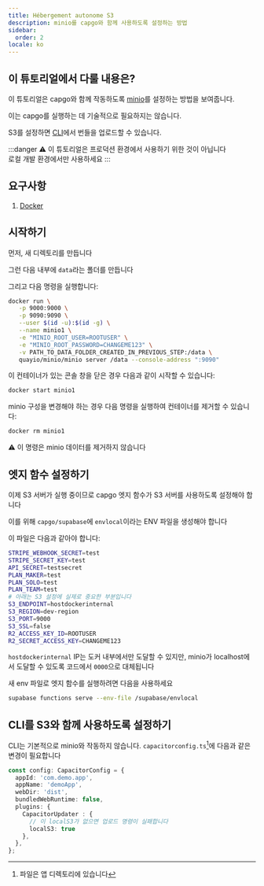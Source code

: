```yaml
---
title: Hébergement autonome S3
description: minio를 capgo와 함께 사용하도록 설정하는 방법
sidebar:
  order: 2
locale: ko
---
```


## 이 튜토리얼에서 다룰 내용은?

이 튜토리얼은 capgo와 함께 작동하도록 [minio](https://minio/)를 설정하는 방법을 보여줍니다.

이는 capgo를 실행하는 데 기술적으로 필요하지는 않습니다.

S3를 설정하면 [CLI](/docs/cli/commands/)에서 번들을 업로드할 수 있습니다.

:::danger
⚠️ 이 튜토리얼은 프로덕션 환경에서 사용하기 위한 것이 아닙니다\
로컬 개발 환경에서만 사용하세요
:::

## 요구사항

1. [Docker](https://wwwdockercom/)

## 시작하기

먼저, 새 디렉토리를 만듭니다

그런 다음 내부에 `data`라는 폴더를 만듭니다

그리고 다음 명령을 실행합니다:
```bash
docker run \
   -p 9000:9000 \
   -p 9090:9090 \
   --user $(id -u):$(id -g) \
   --name minio1 \
   -e "MINIO_ROOT_USER=ROOTUSER" \
   -e "MINIO_ROOT_PASSWORD=CHANGEME123" \
   -v PATH_TO_DATA_FOLDER_CREATED_IN_PREVIOUS_STEP:/data \
   quayio/minio/minio server /data --console-address ":9090"
```

이 컨테이너가 있는 콘솔 창을 닫은 경우 다음과 같이 시작할 수 있습니다:
```bash
docker start minio1
```

minio 구성을 변경해야 하는 경우 다음 명령을 실행하여 컨테이너를 제거할 수 있습니다:
```bash
docker rm minio1
```
⚠️ 이 명령은 minio 데이터를 제거하지 않습니다

## 엣지 함수 설정하기

이제 S3 서버가 실행 중이므로 capgo 엣지 함수가 S3 서버를 사용하도록 설정해야 합니다

이를 위해 `capgo/supabase`에 `envlocal`이라는 ENV 파일을 생성해야 합니다

이 파일은 다음과 같아야 합니다:
```bash
STRIPE_WEBHOOK_SECRET=test
STRIPE_SECRET_KEY=test
API_SECRET=testsecret
PLAN_MAKER=test
PLAN_SOLO=test
PLAN_TEAM=test
# 아래는 S3 설정에 실제로 중요한 부분입니다
S3_ENDPOINT=hostdockerinternal
S3_REGION=dev-region
S3_PORT=9000
S3_SSL=false
R2_ACCESS_KEY_ID=ROOTUSER
R2_SECRET_ACCESS_KEY=CHANGEME123
```

`hostdockerinternal` IP는 도커 내부에서만 도달할 수 있지만, minio가 localhost에서 도달할 수 있도록 코드에서 `0000`으로 대체됩니다

새 env 파일로 엣지 함수를 실행하려면 다음을 사용하세요
```bash
supabase functions serve --env-file /supabase/envlocal
```

## CLI를 S3와 함께 사용하도록 설정하기

CLI는 기본적으로 minio와 작동하지 않습니다. `capacitorconfig.ts`[^1]에 다음과 같은 변경이 필요합니다
```ts
const config: CapacitorConfig = {
  appId: 'com.demo.app',
  appName: 'demoApp',
  webDir: 'dist',
  bundledWebRuntime: false,
  plugins: {
    CapacitorUpdater : {
      // 이 localS3가 없으면 업로드 명령이 실패합니다
      localS3: true
    },
  },
};
```

[^1]: 파일은 앱 디렉토리에 있습니다